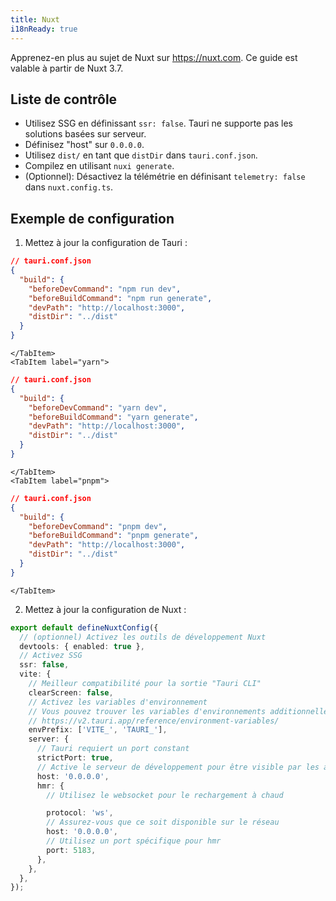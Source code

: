 ```yaml
---
title: Nuxt
i18nReady: true
---
```



Apprenez-en plus au sujet de Nuxt sur https://nuxt.com. Ce guide est valable à partir de Nuxt 3.7.

## Liste de contrôle

- Utilisez SSG en définissant `ssr: false`. Tauri ne supporte pas les solutions basées sur serveur.
- Définisez "host" sur `0.0.0.0`.
- Utilisez `dist/` en tant que `distDir` dans `tauri.conf.json`.
- Compilez en utilisant `nuxi generate`.
- (Optionnel): Désactivez la télémétrie en définisant `telemetry: false` dans `nuxt.config.ts`.

## Exemple de configuration

1. Mettez à jour la configuration de Tauri :

<Tabs>
	<TabItem label="npm">

```json
// tauri.conf.json
{
  "build": {
    "beforeDevCommand": "npm run dev",
    "beforeBuildCommand": "npm run generate",
    "devPath": "http://localhost:3000",
    "distDir": "../dist"
  }
}
```

    </TabItem>
    <TabItem label="yarn">

```json
// tauri.conf.json
{
  "build": {
    "beforeDevCommand": "yarn dev",
    "beforeBuildCommand": "yarn generate",
    "devPath": "http://localhost:3000",
    "distDir": "../dist"
  }
}
```

    </TabItem>
    <TabItem label="pnpm">

```json
// tauri.conf.json
{
  "build": {
    "beforeDevCommand": "pnpm dev",
    "beforeBuildCommand": "pnpm generate",
    "devPath": "http://localhost:3000",
    "distDir": "../dist"
  }
}
```

    </TabItem>

</Tabs>

2. Mettez à jour la configuration de Nuxt :

```ts
export default defineNuxtConfig({
  // (optionnel) Activez les outils de développement Nuxt
  devtools: { enabled: true },
  // Activez SSG
  ssr: false,
  vite: {
    // Meilleur compatibilité pour la sortie "Tauri CLI"
    clearScreen: false,
    // Activez les variables d'environnement
    // Vous pouvez trouver les variables d'environnements additionnelles sur
    // https://v2.tauri.app/reference/environment-variables/
    envPrefix: ['VITE_', 'TAURI_'],
    server: {
      // Tauri requiert un port constant
      strictPort: true,
      // Active le serveur de développement pour être visible par les autres appareils pour le développement mobile
      host: '0.0.0.0',
      hmr: {
        // Utilisez le websocket pour le rechargement à chaud

        protocol: 'ws',
        // Assurez-vous que ce soit disponible sur le réseau
        host: '0.0.0.0',
        // Utilisez un port spécifique pour hmr
        port: 5183,
      },
    },
  },
});
```
